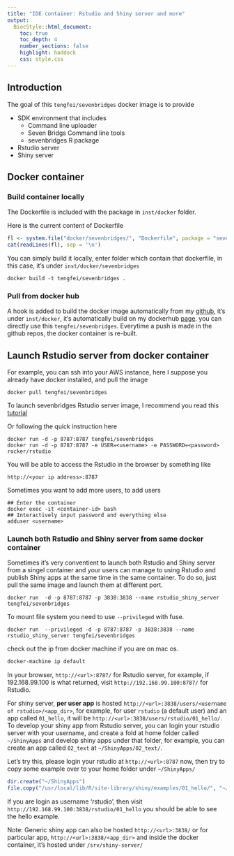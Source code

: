 ```yaml
---
title: "IDE container: Rstudio and Shiny server and more"
output:
  BiocStyle::html_document:
    toc: true
    toc_depth: 4
    number_sections: false
    highlight: haddock
    css: style.css
---
```


<!--
%\VignetteIndexEntry{IDE container: Rstudio and Shiny server and more}
%\VignettePackage{sevenbridges}
%\VignetteEngine{knitr::rmarkdown}
-->



## Introduction

The goal of this `tengfei/sevenbridges` docker image is to provide

- SDK environment that includes
    - Command line uploader
    - Seven Bridgs Command line tools
    - sevenbridges R package
- Rstudio server
- Shiny server

## Docker container

### Build container locally

The Dockerfile is included with the package in `inst/docker` folder. 

Here is the current content of Dockerfile
```r
fl <- system.file("docker/sevenbridges/", "Dockerfile", package = "sevenbridges")
cat(readLines(fl), sep = '\n')
```

You can simply build it locally, enter folder which contain that dockerfile, in this case, 
it's under `inst/docker/sevenbridges`

```
docker build -t tengfei/sevenbridges .
```

### Pull from docker hub 

A hook is added to build the docker image automatically from my [github](https://github.com/tengfei/sevenbridges), it's under `inst/docker`, it's automatically build on my dockerhub [page](https://hub.docker.com/r/tengfei/sevenbridges/). you can directly use this `tengfei/sevenbridges`. Everytime a push is made in the github repos, the docker container is re-built.

## Launch Rstudio server from docker container 

For example, you can ssh into your AWS instance, here I suppose you already have docker installed,  and pull the image 

```
docker pull tengfei/sevenbridges
```

To launch sevenbridges Rstudio server image, I recommend you read this [tutorial](https://github.com/rocker-org/rocker/wiki/Using-the-RStudio-image)

Or following the quick instruction here

```
docker run -d -p 8787:8787 tengfei/sevenbridges
docker run -d -p 8787:8787 -e USER=<username> -e PASSWORD=<password> rocker/rstudio
```

You will be able to access the Rstudio in the browser by something like

`http://<your ip address>:8787`

Sometimes you want to add more users, to add users

```
## Enter the container
docker exec -it <container-id> bash
## Interactively input password and everything else
adduser <username>
```

### Launch both Rstudio and Shiny server from same docker container

Sometimes it's very conventient to launch both Rstudio and Shiny server from a singel container and your users can manage to using Rstudio and publish Shiny apps at the same time in the same container. To do so, just pull the same image and launch them at different port. 

```shell
docker run  -d -p 8787:8787 -p 3838:3838 --name rstudio_shiny_server tengfei/sevenbridges
```

To mount file system you need to use `--privileged` with fuse.

```shell
docker run  --privileged -d -p 8787:8787 -p 3838:3838 --name rstudio_shiny_server tengfei/sevenbridges
```

check out the ip from docker machine if you are on mac os.

```bash
docker-machine ip default
```

In your browser, `http://<url>:8787/` for Rstudio server, for example, if 192.168.99.100 is what returned, visit `http://192.168.99.100:8787/` for Rstudio.


For shiny server, __per user app__ is hosted `http://<url>:3838/users/<username of rstudio>/<app_dir>`, for example, for user `rstudio` (a default user) and an app called `01_hello`, it will be `http://<url>:3838/users/rstudio/01_hello/`. To develop your shiny app from Rstudio server, you can login your rstudio server with your username, and create a fold at home folder called `~/ShinyApps` and develop shiny apps under that folder, for example, you can create an app called `02_text` at `~/ShinyApps/02_text/`.

Let's try this, please login your rstudio at `http://<url>:8787` now, then try to copy some example over to your home folder under `~/ShinyApps/`

```r
dir.create("~/ShinyApps")
file.copy("/usr/local/lib/R/site-library/shiny/examples/01_hello/", "~/ShinyApps/", recursive = TRUE)
```

If you are login as username 'rstudio', then visit  `http://192.168.99.100:3838/rstudio/01_hello` you should be able to see the hello example.


Note: Generic shiny app can also be hosted `http://<url>:3838/` or for particular app, `http://<url>:3838/<app_dir>` and inside the docker container, it's hosted under `/srv/shiny-server/`









